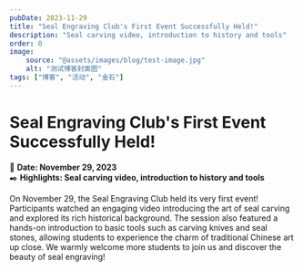 ```yaml
---
pubDate: 2023-11-29
title: "Seal Engraving Club's First Event Successfully Held!"
description: "Seal carving video, introduction to history and tools"
order: 0
image:
    source: "@assets/images/blog/test-image.jpg"
    alt: "测试博客封面图"
tags: ["博客", "活动", "金石"]
---
```


# Seal Engraving Club's First Event Successfully Held!

📅 **Date: November 29, 2023**  
✒️ **Highlights: Seal carving video, introduction to history and tools**

On November 29, the Seal Engraving Club held its very first event! Participants watched an engaging video introducing the art of seal carving and explored its rich historical background. The session also featured a hands-on introduction to basic tools such as carving knives and seal stones, allowing students to experience the charm of traditional Chinese art up close. We warmly welcome more students to join us and discover the beauty of seal engraving!
 